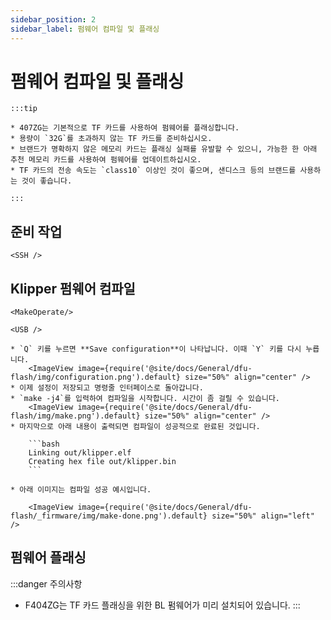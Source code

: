 ```yaml
---
sidebar_position: 2
sidebar_label: 펌웨어 컴파일 및 플래싱
---
```







# 펌웨어 컴파일 및 플래싱

    :::tip

    * 407ZG는 기본적으로 TF 카드를 사용하여 펌웨어를 플래싱합니다.
    * 용량이 `32G`를 초과하지 않는 TF 카드를 준비하십시오.
    * 브랜드가 명확하지 않은 메모리 카드는 플래싱 실패를 유발할 수 있으니, 가능한 한 아래 추천 메모리 카드를 사용하여 펌웨어를 업데이트하십시오.
    * TF 카드의 전송 속도는 `class10` 이상인 것이 좋으며, 샌디스크 등의 브랜드를 사용하는 것이 좋습니다.

    :::



## 준비 작업

    <SSH />

## Klipper 펌웨어 컴파일

    <MakeOperate/>

    <USB />

    * `Q` 키를 누르면 **Save configuration**이 나타납니다. 이때 `Y` 키를 다시 누릅니다.
        <ImageView image={require('@site/docs/General/dfu-flash/img/configuration.png').default} size="50%" align="center" />
    * 이제 설정이 저장되고 명령줄 인터페이스로 돌아갑니다.
    * `make -j4`를 입력하여 컴파일을 시작합니다. 시간이 좀 걸릴 수 있습니다.
        <ImageView image={require('@site/docs/General/dfu-flash/img/make.png').default} size="50%" align="center" />
    * 마지막으로 아래 내용이 출력되면 컴파일이 성공적으로 완료된 것입니다.

        ```bash
        Linking out/klipper.elf
        Creating hex file out/klipper.bin
        ```
        
    * 아래 이미지는 컴파일 성공 예시입니다.

        <ImageView image={require('@site/docs/General/dfu-flash/_firmware/img/make-done.png').default} size="50%" align="left" />

## 펌웨어 플래싱

:::danger 주의사항
* F404ZG는 TF 카드 플래싱을 위한 BL 펌웨어가 미리 설치되어 있습니다.
:::

    <TF />
